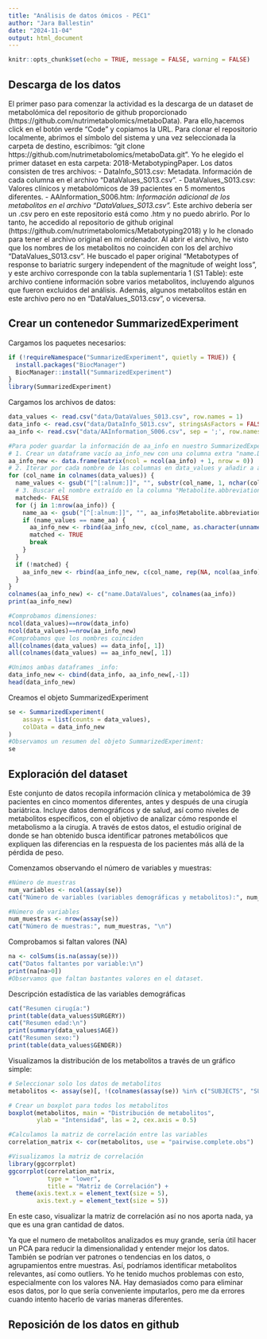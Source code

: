 ```yaml
---
title: "Análisis de datos ómicos - PEC1"
author: "Jara Ballestin"
date: "2024-11-04"
output: html_document
---
```


```r
knitr::opts_chunk$set(echo = TRUE, message = FALSE, warning = FALSE)
```

## Descarga de los datos
El primer paso para comenzar la actividad es la descarga de un dataset de metabolómica del repositorio de github proporcionado (https://github.com/nutrimetabolomics/metaboData). Para ello,hacemos click en el botón verde "Code" y copiamos la URL. Para clonar el repositorio localmente, abrimos el símbolo del sistema y una vez seleccionada la carpeta de destino, escribimos: "git clone https://github.com/nutrimetabolomics/metaboData.git". Yo he elegido el primer dataset en esta carpeta: 2018-MetabotypingPaper. Los datos consisten de tres archivos: 
- DataInfo_S013.csv: Metadata. Información de cada columna en el archivo "DataValues_S013.csv".
- DataValues_S013.csv: Valores clínicos y metabolómicos de 39 pacientes en 5 momentos diferentes.
- AAInformation_S006.htm*: Información adicional de los metabolitos en el archivo "DataValues_S013.csv".
*Este archivo debería ser un .csv pero en este repositorio está como .htm y no puedo abrirlo. Por lo tanto, he accedido al repositorio de github original (https://github.com/nutrimetabolomics/Metabotyping2018) y lo he clonado para tener el archivo original en mi ordenador. Al abrir el archivo, he visto que los nombres de los metabolitos no coinciden con los del archivo "DataValues_S013.csv". He buscado el paper original "Metabotypes of response to bariatric surgery independent of the magnitude of weight loss", y este archivo corresponde con la tabla suplementaria 1 (S1 Table): este archivo contiene información sobre varios metabolitos, incluyendo algunos que fueron excluidos del análisis. Además, algunos metabolitos están en este archivo pero no en "DataValues_S013.csv", o viceversa.

## Crear un contenedor SummarizedExperiment

Cargamos los paquetes necesarios:
```r
if (!requireNamespace("SummarizedExperiment", quietly = TRUE)) {
  install.packages("BiocManager")
  BiocManager::install("SummarizedExperiment")
}
library(SummarizedExperiment)
```

Cargamos los archivos de datos:
```r
data_values <- read.csv("data/DataValues_S013.csv", row.names = 1)
data_info <- read.csv("data/DataInfo_S013.csv", stringsAsFactors = FALSE)
aa_info <- read.csv("data/AAInformation_S006.csv", sep = ';', row.names = 1)

#Para poder guardar la información de aa_info en nuestro SummarizedExperiment, generamos un dataframe con la información de aa_info que corresponda con los metabolitos de data_values
# 1. Crear un dataframe vacío aa_info_new con una columna extra "name.DataValues" y las columnas de aa_info
aa_info_new <- data.frame(matrix(ncol = ncol(aa_info) + 1, nrow = 0))
# 2. Iterar por cada nombre de las columnas en data_values y añadir a aa_info_new la fila correspondiente de aa_info
for (col_name in colnames(data_values)) {
  name_values <- gsub("[^[:alnum:]]", "", substr(col_name, 1, nchar(col_name) - 2)) #Seleccionar sólo números y letras y excluir los dos últimos caracteres (referente al tiempo)
  # 3. Buscar el nombre extraído en la columna "Metabolite.abbreviation" de aa_info y añadir la fila a aa_info_new
  matched<- FALSE
  for (j in 1:nrow(aa_info)) {
    name_aa <- gsub("[^[:alnum:]]", "", aa_info$Metabolite.abbreviation[j]) #Seleccionar sólo números y letras
    if (name_values == name_aa) {
      aa_info_new <- rbind(aa_info_new, c(col_name, as.character(unname(aa_info[1, ]))))
      matched <- TRUE
      break
    }
  }
  if (!matched) {
    aa_info_new <- rbind(aa_info_new, c(col_name, rep(NA, ncol(aa_info))))
  }
}
colnames(aa_info_new) <- c("name.DataValues", colnames(aa_info))
print(aa_info_new)

#Comprobamos dimensiones:
ncol(data_values)==nrow(data_info)
ncol(data_values)==nrow(aa_info_new)
#Comprobamos que los nombres coinciden
all(colnames(data_values) == data_info[, 1])
all(colnames(data_values) == aa_info_new[, 1])

#Unimos ambas dataframes _info:
data_info_new <- cbind(data_info, aa_info_new[,-1])
head(data_info_new)
```

Creamos el objeto SummarizedExperiment
```r
se <- SummarizedExperiment(
    assays = list(counts = data_values),
    colData = data_info_new
)
#Observamos un resumen del objeto SummarizedExperiment:
se
```

## Exploración del dataset

Este conjunto de datos recopila información clínica y metabolómica de 39 pacientes en cinco momentos diferentes, antes y después de una cirugía bariátrica. Incluye datos demográficos y de salud, así como niveles de metabolitos específicos, con el objetivo de analizar cómo responde el metabolismo a la cirugía. A través de estos datos, el estudio original de donde se han obtenido busca identificar patrones metabólicos que expliquen las diferencias en la respuesta de los pacientes más allá de la pérdida de peso.

Comenzamos observando el número de variables y muestras:
```r
#Número de muestras
num_variables <- ncol(assay(se))
cat("Número de variables (variables demográficas y metabolitos):", num_variables, "\n")

#Número de variables
num_muestras <- nrow(assay(se))
cat("Número de muestras:", num_muestras, "\n")
```
Comprobamos si faltan valores (NA)
```r
na <- colSums(is.na(assay(se)))
cat("Datos faltantes por variable:\n")
print(na[na>0])
#Observamos que faltan bastantes valores en el dataset.
```
Descripción estadística de las variables demográficas
```r
cat("Resumen cirugía:")
print(table(data_values$SURGERY))
cat("Resumen edad:\n")
print(summary(data_values$AGE))
cat("Resumen sexo:")
print(table(data_values$GENDER))
```

Visualizamos la distribución de los metabolitos a través de un gráfico simple:
```r
# Seleccionar solo los datos de metabolitos
metabolitos <- assay(se)[, !(colnames(assay(se)) %in% c("SUBJECTS", "SURGERY", "AGE", "GENDER", "Group"))]

# Crear un boxplot para todos los metabolitos
boxplot(metabolitos, main = "Distribución de metabolitos", 
        ylab = "Intensidad", las = 2, cex.axis = 0.5)
```

```r
#Calculamos la matriz de correlación entre las variables
correlation_matrix <- cor(metabolitos, use = "pairwise.complete.obs")

#Visualizamos la matriz de correlación
library(ggcorrplot)
ggcorrplot(correlation_matrix, 
           type = "lower", 
           title = "Matriz de Correlación") +
  theme(axis.text.x = element_text(size = 5),
        axis.text.y = element_text(size = 5))
```
En este caso, visualizar la matriz de correlación así no nos aporta nada, ya que es una gran cantidad de datos.

Ya que el numero de metabolitos analizados es muy grande, sería útil hacer un PCA para reducir la dimensionalidad y entender mejor los datos. También se podrían ver patrones o tendencias en los datos, o agrupamientos entre muestras. Así, podríamos identificar metabolitos relevantes, así como outliers.
Yo he tenido muchos problemas con esto, especialmente con los valores NA. Hay demasiados como para eliminar esos datos, por lo que sería conveniente imputarlos, pero me da errores cuando intento hacerlo de varias maneras diferentes.

## Reposición de los datos en github



